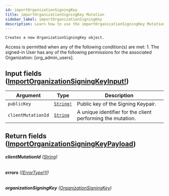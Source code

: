 ```yaml
---
id: importOrganizationSigningKey
title: importOrganizationSigningKey Mutation
sidebar_label: importOrganizationSigningKey
description: Learn how to use the importOrganizationSigningKey Mutation for 's API.
---
```


    Creates a new OrganizationSigningKey object.

Access is permitted when any of the following condition(s) are met: 1. The signed-in User has any of the following permissions for the associated Organization: [org_admin_users].

## Input fields ([ImportOrganizationSigningKeyInput!](api/schema/input_object/ImportOrganizationSigningKeyInput.mdx))

| Argument           | Type                                      | Description                                                 |
| ------------------ | ----------------------------------------- | ----------------------------------------------------------- |
| `publicKey`        | [`String!`](api/schema/scalar/String.mdx) | Public key of the Signing Keypair.                          |
| `clientMutationId` | [`String`](api/schema/scalar/String.mdx)  | A unique identifier for the client performing the mutation. |

## Return fields ([ImportOrganizationSigningKeyPayload](api/schema/object/ImportOrganizationSigningKeyPayload.mdx))

###### <b>clientMutationId</b> ([String](api/schema/scalar/String.mdx))

###### <b>errors</b> ([[ErrorType!]!](api/schema/object/ErrorType.mdx))

###### <b>organizationSigningKey</b> ([OrganizationSigningKey](api/schema/object/OrganizationSigningKey.mdx))
